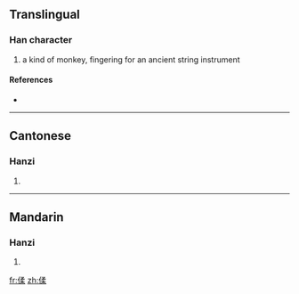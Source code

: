 ==Translingual==

===Han character===
{{Han char|rn=9|rad=人|as=09|sn=11|four=|canj=人弓竹木 (ONHD)}}

# a kind of monkey, fingering for an ancient string instrument

====References====
* {{Han ref|kx=0112.071|hdz=10198.070|uh=3471|ud=13425}}

----

==Cantonese==

===Hanzi===
{{yue-hanzi|jyut=|y=nau4}}

# {{defn|Cantonese|sort=人09}}

----

==Mandarin==

===Hanzi===
{{cmn-hanzi|pin=[[rǎo]] ([[rao3]])|wg=jao<sup>3</sup>}}

# {{defn|Mandarin|sort=人09}}

[[fr:㑱]]
[[zh:㑱]]
